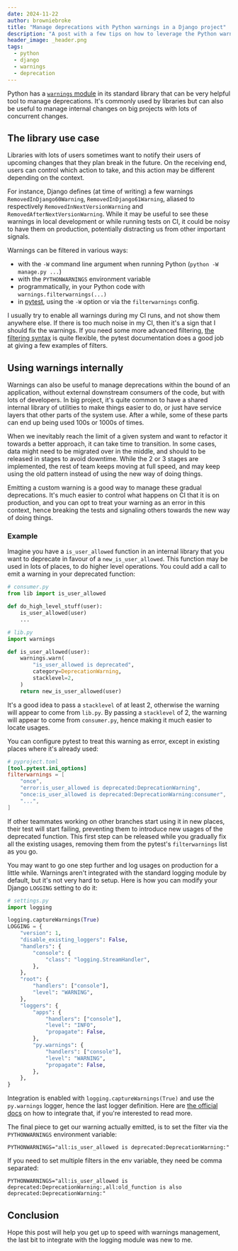 ```yaml
---
date: 2024-11-22
author: browniebroke
title: "Manage deprecations with Python warnings in a Django project"
description: "A post with a few tips on how to leverage the Python warnings module in a Django project"
header_image: _header.png
tags:
  - python
  - django
  - warnings
  - deprecation
---
```


Python has a [`warnings` module](https://docs.python.org/3/library/warnings.html) in its standard library that can be very helpful tool to manage deprecations. It's commonly used by libraries but can also be useful to manage internal changes on big projects with lots of concurrent changes.

## The library use case

Libraries with lots of users sometimes want to notify their users of upcoming changes that they plan break in the future. On the receiving end, users can control which action to take, and this action may be different depending on the context.

For instance, Django defines (at time of writing) a few warnings `RemovedInDjango60Warning`, `RemovedInDjango61Warning`, aliased to respectively `RemovedInNextVersionWarning` and `RemovedAfterNextVersionWarning`. While it may be useful to see these warnings in local development or while running tests on CI, it could be noisy to have them on production, potentially distracting us from other important signals.

Warnings can be filtered in various ways:

- with the `-W` command line argument when running Python (`python -W manage.py ...`)
- with the `PYTHONWARNINGS` environment variable
- programmatically, in your Python code with `warnings.filterwarnings(...)`
- in [pytest](https://docs.pytest.org/en/7.1.x/how-to/capture-warnings.html#controlling-warnings), using the `-W` option or via the `filterwarnings` config.

I usually try to enable all warnings during my CI runs, and not show them anywhere else. If there is too much noise in my CI, then it's a sign that I should fix the warnings. If you need some more advanced filtering, [the filtering syntax](https://docs.python.org/3/library/warnings.html#warning-filter) is quite flexible, the pytest documentation does a good job at giving a few examples of filters.

## Using warnings internally

Warnings can also be useful to manage deprecations within the bound of an application, without external downstream consumers of the code, but with lots of developers. In big project, it's quite common to have a shared internal library of utilities to make things easier to do, or just have service layers that other parts of the system use. After a while, some of these parts can end up being used 100s or 1000s of times.

When we inevitably reach the limit of a given system and want to refactor it towards a better approach, it can take time to transition. In some cases, data might need to be migrated over in the middle, and should to be released in stages to avoid downtime. While the 2 or 3 stages are implemented, the rest of team keeps moving at full speed, and may keep using the old pattern instead of using the new way of doing things.

Emitting a custom warning is a good way to manage these gradual deprecations. It's much easier to control what happens on CI that it is on production, and you can opt to treat your warning as an error in this context, hence breaking the tests and signaling others towards the new way of doing things.

### Example

Imagine you have a `is_user_allowed` function in an internal library that you want to deprecate in favour of a `new_is_user_allowed`. This function may be used in lots of places, to do higher level operations. You could add a call to emit a warning in your deprecated function:

```python
# consumer.py
from lib import is_user_allowed

def do_high_level_stuff(user):
    is_user_allowed(user)
    ...

# lib.py
import warnings

def is_user_allowed(user):
    warnings.warn(
        "is_user_allowed is deprecated",
        category=DeprecationWarning,
        stacklevel=2,
    )
    return new_is_user_allowed(user)
```

It's a good idea to pass a `stacklevel` of at least 2, otherwise the warning will appear to come from `lib.py`. By passing a `stacklevel` of 2, the warning will appear to come from `consumer.py`, hence making it much easier to locate usages.

You can configure pytest to treat this warning as error, except in existing places where it's already used:

```toml
# pyproject.toml
[tool.pytest.ini_options]
filterwarnings = [
    "once",
    "error:is_user_allowed is deprecated:DeprecationWarning",
    "once:is_user_allowed is deprecated:DeprecationWarning:consumer",
    "...",
]
```

If other teammates working on other branches start using it in new places, their test will start failing, preventing them to introduce new usages of the deprecated function. This first step can be released while you gradually fix all the existing usages, removing them from the pytest's `filterwarnings` list as you go.

You may want to go one step further and log usages on production for a little while. Warnings aren't integrated with the standard logging module by default, but it's not very hard to setup. Here is how you can modify your Django `LOGGING` setting to do it:

```python {4,23-27}
# settings.py
import logging

logging.captureWarnings(True)
LOGGING = {
    "version": 1,
    "disable_existing_loggers": False,
    "handlers": {
        "console": {
            "class": "logging.StreamHandler",
        },
    },
    "root": {
        "handlers": ["console"],
        "level": "WARNING",
    },
    "loggers": {
        "apps": {
            "handlers": ["console"],
            "level": "INFO",
            "propagate": False,
        },
        "py.warnings": {
            "handlers": ["console"],
            "level": "WARNING",
            "propagate": False,
        },
    },
}
```

Integration is enabled with `logging.captureWarnings(True)` and use the `py.warnings` logger, hence the last logger definition. Here are [the official docs](https://docs.python.org/3/library/logging.html#integration-with-the-warnings-module) on how to integrate that, if you're interested to read more.

The final piece to get our warning actually emitted, is to set the filter via the `PYTHONWARNINGS` environment variable:

```
PYTHONWARNINGS="all:is_user_allowed is deprecated:DeprecationWarning:"
```

If you need to set multiple filters in the env variable, they need be comma separated:

```
PYTHONWARNINGS="all:is_user_allowed is deprecated:DeprecationWarning:,all:old_function is also deprecated:DeprecationWarning:"
```

## Conclusion

Hope this post will help you get up to speed with warnings management, the last bit to integrate with the logging module was new to me.
